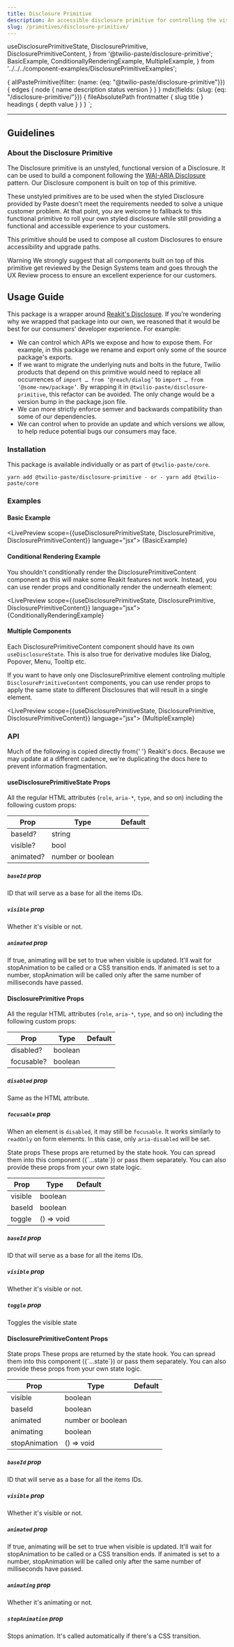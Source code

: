```yaml
---
title: Disclosure Primitive
description: An accessible disclosure primitive for controlling the visibility of a content section.
slug: /primitives/disclosure-primitive/
---
```


  useDisclosurePrimitiveState,
  DisclosurePrimitive,
  DisclosurePrimitiveContent,
} from '@twilio-paste/disclosure-primitive';
  BasicExample,
  ConditionallyRenderingExample,
  MultipleExample,
} from '../../../component-examples/DisclosurePrimitiveExamples';

  {
    allPastePrimitive(filter: {name: {eq: "@twilio-paste/disclosure-primitive"}}) {
      edges {
        node {
          name
          description
          status
          version
        }
      }
    }
    mdx(fields: {slug: {eq: "/disclosure-primitive/"}}) {
      fileAbsolutePath
      frontmatter {
        slug
        title
      }
      headings {
        depth
        value
      }
    }
  }
`;

<ComponentHeader
  name="Disclosure Primitive"
  categoryRoute={SidebarCategoryRoutes.PRIMITIVES}
  githubUrl="https://github.com/twilio-labs/paste/tree/main/packages/paste-core/primitives/disclosure"
  storybookUrl="https://twilio-labs.github.io/paste/?path=/story/primitives-disclosure"
  data={props.data.allPastePrimitive.edges}
/>

---

<contentwrapper>

<PageAside data={props.data.mdx} />

<content>

## Guidelines

### About the Disclosure Primitive

The Disclosure primitive is an unstyled, functional version of a Disclosure.
It can be used to build a component following the [WAI-ARIA Disclosure](https://www.w3.org/TR/wai-aria-practices/#disclosure)
pattern. Our Disclosure component is built on top of this primitive.

These unstyled primitives are to be used when the styled Disclosure provided by Paste
doesn’t meet the requirements needed to solve a unique customer problem. At that
point, you are welcome to fallback to this functional primitive to roll your own
styled disclosure while still providing a functional and accessible experience to
your customers.

This primitive should be used to compose all custom Disclosures to ensure
accessibility and upgrade paths.

<Callout variant="warning">
  <CalloutTitle>Warning</CalloutTitle>
  <CalloutText>
    We strongly suggest that all components built on top of this primitive get reviewed by the Design Systems team and
    goes through the UX Review process to ensure an excellent experience for our customers.
  </CalloutText>
</Callout>

## Usage Guide

This package is a wrapper around [Reakit's Disclosure](https://reakit.io/docs/menu/).
If you’re wondering why we wrapped that package into our own, we reasoned that
it would be best for our consumers’ developer experience. For example:

- We can control which APIs we expose and how to expose them. For example, in this package we rename
  and export only some of the source package's exports.
- If we want to migrate the underlying nuts and bolts in the future, Twilio products that
  depend on this primitive would need to replace all occurrences of `import … from ‘@reach/dialog’`
  to `import … from ‘@some-new/package’`. By wrapping it in `@twilio-paste/disclosure-primitive`,
  this refactor can be avoided. The only change would be a version bump in the package.json file.
- We can more strictly enforce semver and backwards compatibility than some of our dependencies.
- We can control when to provide an update and which versions we allow, to help reduce
  potential bugs our consumers may face.

### Installation

This package is available individually or as part of `@twilio-paste/core`.

```
yarn add @twilio-paste/disclosure-primitive - or - yarn add @twilio-paste/core
```

### Examples

#### Basic Example

<LivePreview scope={{useDisclosurePrimitiveState, DisclosurePrimitive, DisclosurePrimitiveContent}} language="jsx">
  {BasicExample}
</LivePreview>

#### Conditional Rendering Example

You shouldn't conditionally render the DisclosurePrimitiveContent component as
this will make some Reakit features not work. Instead, you can use render
props and conditionally render the underneath element:

<LivePreview scope={{useDisclosurePrimitiveState, DisclosurePrimitive, DisclosurePrimitiveContent}} language="jsx">
  {ConditionallyRenderingExample}
</LivePreview>

#### Multiple Components

Each DisclosurePrimitiveContent component should have its own `useDisclosureState`.
This is also true for derivative modules like Dialog, Popover, Menu, Tooltip etc.

If you want to have only one DisclosurePrimitive element controling multiple `DisclosurePrimitiveContent`
components, you can use render props to apply the same state to different
Disclosures that will result in a single element.

<LivePreview scope={{useDisclosurePrimitiveState, DisclosurePrimitive, DisclosurePrimitiveContent}} language="jsx">
  {MultipleExample}
</LivePreview>

### API

<Callout>
  <CalloutText>
    Much of the following is copied directly from{' '}
    <Anchor href="https://reakit.io/docs/disclosure/#props">Reakit's docs</Anchor>. Because we may update at a different
    cadence, we're duplicating the docs here to prevent information fragmentation.
  </CalloutText>
</Callout>

#### useDisclosurePrimitiveState Props

All the regular HTML attributes (`role`, `aria-*`, `type`, and so on) including the following custom props:

| Prop      | Type              | Default |
| --------- | ----------------- | ------- |
| baseId?   | string            |         |
| visible?  | bool              |         |
| animated? | number or boolean |         |

##### `baseId` prop

ID that will serve as a base for all the items IDs.

##### `visible` prop

Whether it's visible or not.

##### `animated` prop

If true, animating will be set to true when visible is updated. It'll wait
for stopAnimation to be called or a CSS transition ends. If animated is set
to a number, stopAnimation will be called only after the same number of
milliseconds have passed.

#### DisclosurePrimitive Props

All the regular HTML attributes (`role`, `aria-*`, `type`, and so on) including the following custom props:

| Prop       | Type    | Default |
| ---------- | ------- | ------- |
| disabled?  | boolean |         |
| focusable? | boolean |         |

##### `disabled` prop

Same as the HTML attribute.

##### `focusable` prop

When an element is `disabled`, it may still be `focusable`. It works
similarly to `readOnly` on form elements. In this case, only
`aria-disabled` will be set.

<Callout>
  <CalloutTitle>State props</CalloutTitle>
  <CalloutText>
    These props are returned by the state hook. You can spread them into this component ({`...state`}) or pass them
    separately. You can also provide these props from your own state logic.
  </CalloutText>
</Callout>

| Prop    | Type       | Default |
| ------- | ---------- | ------- |
| visible | boolean    |         |
| baseId  | boolean    |         |
| toggle  | () => void |         |

##### `baseId` prop

ID that will serve as a base for all the items IDs.

##### `visible` prop

Whether it's visible or not.

##### `toggle` prop

Toggles the visible state

#### DisclosurePrimitiveContent Props

<Callout>
  <CalloutTitle>State props</CalloutTitle>
  <CalloutText>
    These props are returned by the state hook. You can spread them into this component ({`...state`}) or pass them
    separately. You can also provide these props from your own state logic.
  </CalloutText>
</Callout>

| Prop          | Type              | Default |
| ------------- | ----------------- | ------- |
| visible       | boolean           |         |
| baseId        | boolean           |         |
| animated      | number or boolean |         |
| animating     | boolean           |         |
| stopAnimation | () => void        |         |

##### `baseId` prop

ID that will serve as a base for all the items IDs.

##### `visible` prop

Whether it's visible or not.

##### `animated` prop

If true, animating will be set to true when visible is updated. It'll wait
for stopAnimation to be called or a CSS transition ends. If animated is set
to a number, stopAnimation will be called only after the same number of
milliseconds have passed.

##### `animating` prop

Whether it's animating or not.

##### `stopAnimation` prop

Stops animation. It's called automatically if there's a CSS transition.

<ChangelogRevealer>
  <Changelog />
</ChangelogRevealer>

</content>

</contentwrapper>
